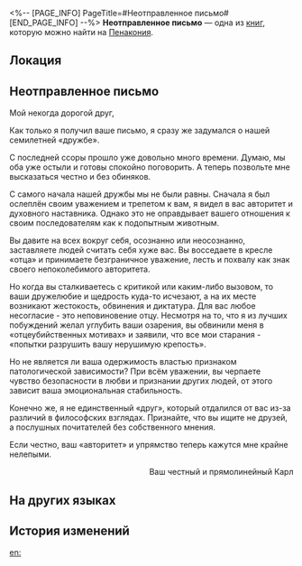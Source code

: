 <%-- [PAGE_INFO]
PageTitle=#Неотправленное письмо#
[END_PAGE_INFO] --%>
{{Дополнить}}
{{Книга Инфобокс
|id           = 335
|Название     = 
|Изображение  = Предмет Журнал Пенакония.png
|Мир          = Пенакония
|Томов        = 1
|Автор        = <!--нужно добавить-->
|Описание     = Неотправленное письмо. Все ссоры и разногласия разом перестают казаться такими уж важными, когда дело касается жизни и смерти.
|Том1         = {{tx}}
|Источник1    = {{tx|Отсутствует источник}}
|Персонажи    = 
|Фракции      = 
}}
'''Неотправленное письмо''' — одна из [[Книги|книг]], которую можно найти на [[Пенакония]].

==Локация==
{{Отметка карты|<!--название карты-->|<!--id отметки-->}}

==Неотправленное письмо==
Мой некогда дорогой друг,

Как только я получил ваше письмо, я сразу же задумался о нашей семилетней «дружбе».

С последней ссоры прошло уже довольно много времени. Думаю, мы оба уже остыли и готовы спокойно поговорить. А теперь позвольте мне высказаться честно и без обиняков.

С самого начала нашей дружбы мы не были равны. Сначала я был ослеплён своим уважением и трепетом к вам, я видел в вас авторитет и духовного наставника. Однако это не оправдывает вашего отношения к своим последователям как к подопытным животным.

Вы давите на всех вокруг себя, осознанно или неосознанно, заставляете людей считать себя хуже вас. Вы восседаете в кресле «отца» и принимаете безграничное уважение, лесть и похвалу как знак своего непоколебимого авторитета.

Но когда вы сталкиваетесь с критикой или каким-либо вызовом, то ваши дружелюбие и щедрость куда-то исчезают, а на их месте возникают жестокость, обвинения и диктатура. Для вас любое несогласие - это неповиновение отцу. Несмотря на то, что я из лучших побуждений желал углубить ваши озарения, вы обвинили меня в «отцеубийственных мотивах» и заявили, что все мои старания - «попытки разрушить вашу нерушимую крепость».

Но не является ли ваша одержимость властью признаком патологической зависимости? При всём уважении, вы черпаете чувство безопасности в любви и признании других людей, от этого зависит ваша эмоциональная стабильность.

Конечно же, я не единственный «друг», который отдалился от вас из-за различий в философских взглядах. Признайте, что вы ищите не друзей, а послушных почитателей без собственного мнения.

Если честно, ваш «авторитет» и упрямство теперь кажутся мне крайне нелепыми.

<div align="right">Ваш честный и прямолинейный Карл</div>

==На других языках==
{{На других языках
|en   = An Unsent Letter
|zhs  = 一封未寄出的信
|zht  = 一封未寄出的信
|ja   = 送られなかった手紙
|ko   = 부치지 못한 편지
|es   = Carta sin enviar
|fr   = Lettre non expédiée
|ru   = Неотправленное письмо
|th   = จดหมายที่ไม่ได้ส่ง
|vi   = Một Lá Thư Chưa Gửi
|de   = Ein nicht abgeschickter Brief
|id   = Sepucuk Surat yang Belum Terkirim
|pt   = Carta Não Enviada
}}

==История изменений==
{{История изменений|3.5}}

[[en:]]